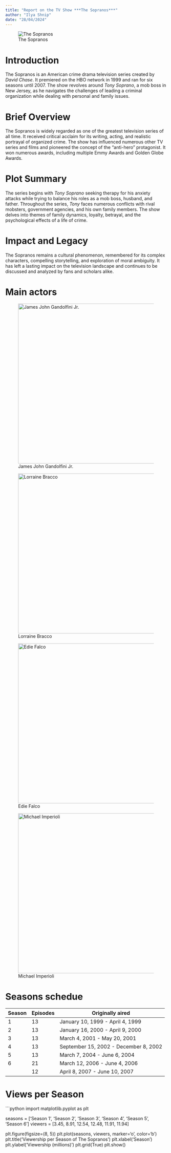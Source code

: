 ```yaml
---
title: "Report on the TV Show ***The Sopranos***"
author: "Ilya Shnip"
date: "28/04/2024"
---
```


![The Sopranos](the-sopranos-25th-anniversary-ka.jpg.avif)

# **Introduction**

The Sopranos is an American crime drama television series created by *David Chase*. 
It premiered on the HBO network in 1999 and ran for six seasons until 2007.
The show revolves around *Tony Soprano*, a mob boss in New Jersey, as he navigates 
the challenges of leading a criminal organization while dealing with personal 
and family issues.

# **Brief Overview**

The Sopranos is widely regarded as one of the greatest television series of all time. 
It received critical acclaim for its writing, acting, and realistic portrayal of 
organized crime. The show has influenced numerous other TV series and films and 
pioneered the concept of the "anti-hero" protagonist. 
It won numerous awards, including multiple Emmy Awards and Golden Globe Awards.

# **Plot Summary**

The series begins with *Tony Soprano* seeking therapy for his anxiety attacks 
while trying to balance his roles as a mob boss, husband, and father. 
Throughout the series, *Tony* faces numerous conflicts with rival mobsters, 
government agencies, and his own family members. 
The show delves into themes of family dynamics, loyalty, betrayal, and the 
psychological effects of a life of crime.

# **Impact and Legacy**

The Sopranos remains a cultural phenomenon, remembered for its complex characters, 
compelling storytelling, and exploration of moral ambiguity. 
It has left a lasting impact on the television landscape and continues to be 
discussed and analyzed by fans and scholars alike.

# **Main actors**

::: {layout="[[1,1], [1,1]]"}
![James John Gandolfini Jr.](James_Gandolfini_@_Toronto_International_Film_Festival_2011.jpg){width="500" height="500"}

![Lorraine Bracco](Lorraine_Bracco.jpg){width="500" height="500"}

![Edie Falco](440px-Edie_Falco_2010.jpg){width="500" height="500"}

![Michael Imperioli](Chris_Moltisanti.jpg){width="500" height="500"}
:::

# **Seasons schedue**

| Season | Episodes | Originally aired   |
|--------|----------|---------------------|
| 1      | 13       | January 10, 1999 - April 4, 1999 |
| 2      | 13       | January 16, 2000 - April 9, 2000 |
| 3      | 13       | March 4, 2001 - May 20, 2001    |
| 4      | 13       | September 15, 2002 - December 8, 2002 |
| 5      | 13       | March 7, 2004 - June 6, 2004    |
| 6      | 21       | March 12, 2006 - June 4, 2006   |
|        | 12       | April 8, 2007 - June 10, 2007   |


# **Views per Season**

```python

import matplotlib.pyplot as plt

seasons = ['Season 1', 'Season 2', 'Season 3', 'Season 4', 'Season 5', 'Season 6']
viewers = [3.45, 8.91, 12.54, 12.48, 11.91, 11.94]

plt.figure(figsize=(8, 5))
plt.plot(seasons, viewers, marker='o', color='b')
plt.title('Viewership per Season of The Sopranos')
plt.xlabel('Season')
plt.ylabel('Viewership (millions)')
plt.grid(True)
plt.show()

